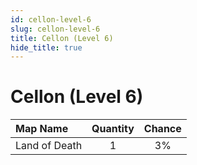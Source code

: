 ---
id: cellon-level-6
slug: cellon-level-6
title: Cellon (Level 6)
hide_title: true
---


# <ItemIcon iconId="1022" height="32"/> Cellon (Level 6)
|Map Name|Quantity|Chance|
|:--|:-:|:-:|
|Land of Death|1|3%|

